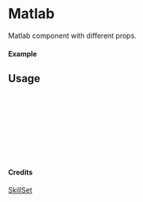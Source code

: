 
<Meta of={Matlab} title="SkillSet/Matlab" />

# Matlab

Matlab component with different props.

#### Example

<Canvas of={Matlab.Primary} />

## Usage

```ts
import { Matlab } from "yadl-ui";

const Example = () => {
  return (
      <Matlab />
  );
};

export default Example;
```

#### Credits
[SkillSet](https://skillicons.dev)

